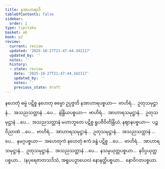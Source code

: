 ```yaml
---
title: နအာဟာရာဒိ
tableOfContents: false
sidebar:
  order: 1
type: tipitaka
basket: ab
book: p2
review:
  current: review
  updated: '2025-10-27T21:47:44.342117'
  updated_by: ''
  notes: ''
  history:
  - state: review
    date: '2025-10-27T21:47:44.342117'
    updated_by: ''
    notes: ''
    previous_state: draft
---
```



<ReviewStatus review={frontmatter.review} showDetails={true} />

<HypothesisAnnotation frontmatter={frontmatter} />

<DynamicBreadcrumb />

<Division number="13" book="p2" e="ch" v="38" p="5">

<Paragraph number="33" book="p2">
နဟေတုံ ဓမ္မံ ပဋိစ္စ နဟေတု ဓမ္မော ဥပ္ပဇ္ဇတိ နအာဟာရပစ္စယာ—  ဗာဟိရံ…  ဥတုသမုဋ္ဌာနံ…  အသညသတ္တာနံ …ပေ…  နဲန္ဒြိယပစ္စယာ—  ဗာဟိရံ…  အာဟာရသမုဋ္ဌာနံ…  ဥတုသမုဋ္ဌာနံ …ပေ…  အသညသတ္တာနံ မဟာဘူတေ ပဋိစ္စ ရူပဇီဝိတိန္ဒြိယံ, နဈာနပစ္စယာ—  ပဉ္စဝိညာဏံ …ပေ…  ဗာဟိရံ…  အာဟာရသမုဋ္ဌာနံ…  ဥတုသမုဋ္ဌာနံ…  အသညသတ္တာနံ …ပေ…  နမဂ္ဂပစ္စယာ—  အဟေတုကံ နဟေတုံ ဧကံ ခန္ဓံ ပဋိစ္စ …ပေ…  ဗာဟိရံ…  အာဟာရသမုဋ္ဌာနံ…  ဥတုသမုဋ္ဌာနံ…  အသညသတ္တာနံ …ပေ…  နသမ္ပယုတ္တပစ္စယာ…  နဝိပ္ပယုတ္တပစ္စယာ…  (နပုရေဇာတသဒိသံ, အရူပပဉှာယေဝ) နောနတ္ထိပစ္စယာ…  နောဝိဂတပစ္စယာ.
</Paragraph>
</Division>